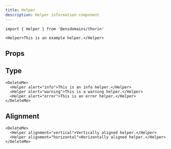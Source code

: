 ```yaml
---
title: Helper
description: Helper information component
---
```


```tsx
import { Helper } from '@ensdomains/thorin'
```

```tsx live=true expand=true
<Helper>This is an example helper.</Helper>
```

## Props

<PropsTable sourceLink={sourceLink} types={types} />

## Type

```tsx live=true expand=true
<DeleteMe>
  <Helper alert="info">This is an info helper.</Helper>
  <Helper alert="warning">This is a warning helper.</Helper>
  <Helper alert="error">This is an error helper.</Helper>
</DeleteMe>
```

## Alignment

```tsx live=true expand=true
<DeleteMe>
  <Helper alignment="vertical">Vertically aligned helper.</Helper>
  <Helper alignment="horizontal">Horizontally aligned helper.</Helper>
</DeleteMe>
```
